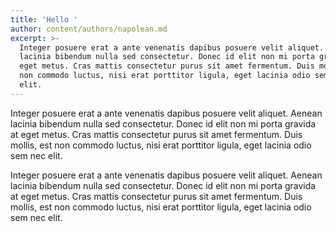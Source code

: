 ```yaml
---
title: 'Hello '
author: content/authors/napolean.md
excerpt: >-
  Integer posuere erat a ante venenatis dapibus posuere velit aliquet. Aenean
  lacinia bibendum nulla sed consectetur. Donec id elit non mi porta gravida at
  eget metus. Cras mattis consectetur purus sit amet fermentum. Duis mollis, est
  non commodo luctus, nisi erat porttitor ligula, eget lacinia odio sem nec
  elit.
---
```


Integer posuere erat a ante venenatis dapibus posuere velit aliquet. Aenean lacinia bibendum nulla sed consectetur. Donec id elit non mi porta gravida at eget metus. Cras mattis consectetur purus sit amet fermentum. Duis mollis, est non commodo luctus, nisi erat porttitor ligula, eget lacinia odio sem nec elit.

Integer posuere erat a ante venenatis dapibus posuere velit aliquet. Aenean lacinia bibendum nulla sed consectetur. Donec id elit non mi porta gravida at eget metus. Cras mattis consectetur purus sit amet fermentum. Duis mollis, est non commodo luctus, nisi erat porttitor ligula, eget lacinia odio sem nec elit.
